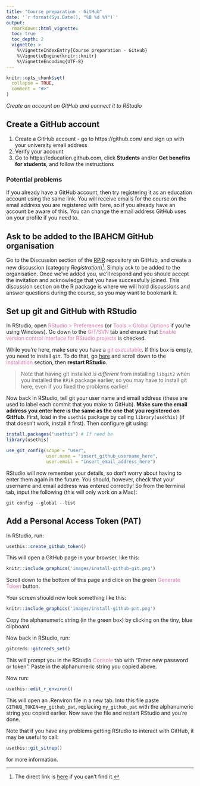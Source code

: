 ```yaml
---
title: "Course preparation - GitHub"
date: '`r format(Sys.Date(), "%B %d %Y")`'
output:
  rmarkdown::html_vignette:
  toc: true
  toc_depth: 2
  vignette: >
    %\VignetteIndexEntry{Course preparation - GitHub}
    %\VignetteEngine{knitr::knitr}
    %\VignetteEncoding{UTF-8}
---
```


```r
knitr::opts_chunk$set(
  collapse = TRUE,
  comment = "#>"
)
```

*Create an account on GitHub and connect it to RStudio*

## Create a GitHub account

1. Create a GitHub account - go to https://github.com/ and sign up
with your university email address
2. Verify your account
3. Go to https://education.github.com, click **Students** and/or 
**Get benefits for students**, and follow the instructions

### Potential problems

If you already have a GitHub account, then try registering it as an education
account using the same link. You will receive emails for the course on the 
email address you are registered with here, so if you already have an account 
be aware of this. You can change the email address GitHub uses on your profile 
if you need to.

## Ask to be added to the IBAHCM GitHub organisation

Go to the Discussion section of the [RPiR][RPiR]
repository on GitHub, and create a new discussion (category *Registration*)^[The
direct link is [here][registration] if you
can't find it.]. Simply ask to be added to the organisation. Once we've added
you, we'll respond and you should accept the invitation and acknowledge that you
have successfully joined. This discussion section on the R package is where we
will hold discussions and answer questions during the course, so you may want to
bookmark it.

## Set up git and GitHub with RStudio

In RStudio, open <span style="color: #de77ae;">RStudio > Preferences</span> 
(or <span style="color: #de77ae;">Tools > Global Options</span> if you're using 
Windows). Go down to the <span style="color: #de77ae;">GIT/SVN</span> tab and 
ensure that <span style="color: #de77ae;">Enable version control interface 
for RStudio projects</span> is checked. 

While you're here, make sure you have a <span style="color: #de77ae;">git 
executable</span>. If this box is empty, you need to install `git`. To do that, 
go [here][rstudio] and scroll down to the
 <span style="color: #de77ae;">Installation</span> section, then 
**restart RStudio**.

> Note that having git installed *is different* from installing `libgit2` when
you installed the `RPiR` package earlier, so you may have to install git here,
even if you fixed the problems earlier!

Now back in RStudio, tell git your user name and email address (these are used 
to label each commit that you make to GitHub). **Make sure the email address you** 
**enter here is the same as the one that you registered on GitHub**. First, 
load in the `usethis` package by calling `library(usethis)` (if that doesn't
work, install it first). Then configure git using:

```r
install.packages("usethis") # If need be
library(usethis)

use_git_config(scope = "user",
               user.name = "insert_github_username_here",
               user.email = "insert_email_address_here")
```

RStudio will now remember your details, so don't worry about having to enter 
them again in the future. You should, however, check that your username and 
email address was entered correctly! So from the terminal tab, input the 
following (this will only work on a Mac):

```
git config --global --list
```

## Add a Personal Access Token (PAT)

In RStudio, run:

```r
usethis::create_github_token()
```

This will open a GitHub page in your browser, like this:

```r
knitr::include_graphics('images/install-github-git.png')
```

Scroll down to the bottom of this page and click on the green
<span style="color: #de77ae;">Generate Token</span> button. 

Your screen should now look something like this:

```r
knitr::include_graphics('images/install-github-pat.png')
```

Copy the alphanumeric string (in the green box) by clicking on the tiny, blue
clipboard. 

Now back in RStudio, run:

```r
gitcreds::gitcreds_set()
```

This will prompt you in the RStudio
<span style="color: #de77ae;">Console</span> tab with "Enter new password or
token". Paste in the alphanumeric string you copied above.

Now run:

```r
usethis::edit_r_environ()
```

This will open an .Renviron file in a new tab. Into this file paste 
`GITHUB_TOKEN=my_github_pat`, replacing `my_github_pat` with the alphanumeric string
you copied earlier. Now save the file and restart RStudio and you're done.

Note that if you have any problems getting RStudio to interact with GitHub, 
it may be useful to call:

```r
usethis::git_sitrep()
```

for more information.

[RPiR]: https://github.com/IBAHCM/RPiR
[registration]: https://github.com/IBAHCM/RPiR/discussions/categories/general/new
[rstudio]: https://support.rstudio.com/hc/en-us/articles/200532077-Version-Control-with-Git-and-SVN
